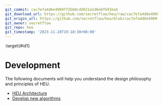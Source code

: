 ```yaml
---
git_commit: cac7efa4d6e4909ff2bb8cdd021a1d6e6fb91ba5
git_download_url: https://github.com/secretflow/heu/raw/cac7efa4d6e4909ff2bb8cdd021a1d6e6fb91ba5/docs/development/index.rst
git_origin_url: https://github.com/secretflow/heu/blob/cac7efa4d6e4909ff2bb8cdd021a1d6e6fb91ba5/docs/development/index.rst
git_owner: secretflow
git_repo: heu
git_timestamp: '2023-11-28T19:18:38+08:00'
---
```


:target{#id1}

# Development

The following documents will help you understand the design philosophy and principles of HEU.

<TableOfContents>


  - [HEU Architecture](arch.mdx)
  - [Develop new algorithms](phe_dev.mdx)
</TableOfContents>
